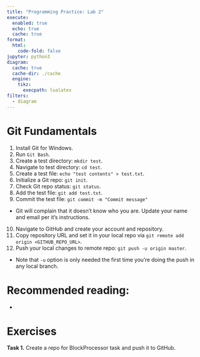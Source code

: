 ```yaml
---
title: "Programming Practice: Lab 2"
execute:
  enabled: true
  echo: true
  cache: true
format:
  html:
    code-fold: false
jupyter: python3
diagram:
  cache: true
  cache-dir: ./cache
  engine:
    tikz:
      execpath: lualatex
filters:
  - diagram
---
```


# Git Fundamentals

1. Install Git for Windows.
2. Run `Git Bash`.
3. Create a test directory: `mkdir test`.
4. Navigate to test directory: `cd test`.
5. Create a test file: `echo "test contents" > test.txt`.
6. Initialize a Git repo: `git init`.
7. Check Git repo status: `git status`.
8. Add the test file: `git add test.txt`.
9. Commit the test file: `git commit -m "Commit message"`
  - Git will complain that it doesn't know who you are. Update your name and email per it's instructions.
10. Navigate to GitHub and create your account and repository.
11. Copy repository URL and set it in your local repo via `git remote add origin <GITHUB_REPO_URL>`.
12. Push your local changes to remote repo: `git push -u origin master`.
  - Note that `-u` option is only needed the first time you're doing the push in any local branch.


# Recommended reading: 

- 

# Exercises
**Task 1.** Create a repo for BlockProcessor task  and push it to GitHub.
